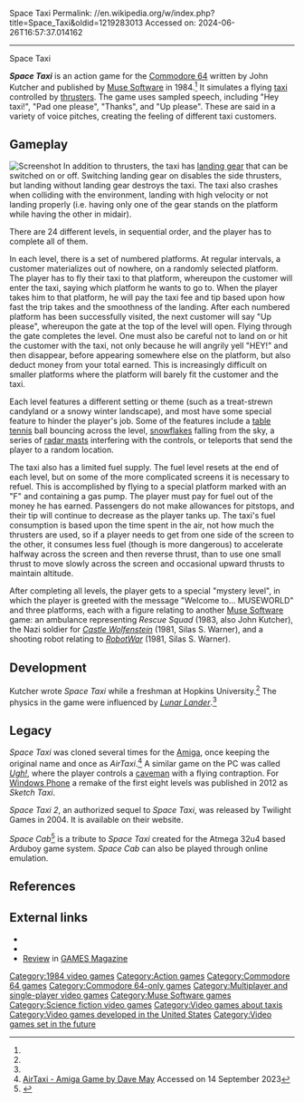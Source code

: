 Space Taxi
Permalink: //en.wikipedia.org/w/index.php?title=Space_Taxi&oldid=1219283013
Accessed on: 2024-06-26T16:57:37.014162



------
Space Taxi
{{Infobox video game
|title          = Space Taxi
|image          = Space Taxi cover.jpg
|caption        = 
|developer      = [[Muse Software]]
|publisher      = Muse Software
|released       = 1984
|genre          = [[Action game|Action]]
|modes          = [[Single-player video game|Single-player]], [[multiplayer video game|multiplayer]]
|platforms      = [[Commodore 64]]
|programmer     = John F. Kutcher<ref name=giantlist/>
|composer       = Silas S. Warner
}}

'''''Space Taxi''''' is an action game for the [[Commodore 64]] written by John Kutcher and published by [[Muse Software]] in 1984.<ref name=giantlist/> It simulates a flying [[taxicab|taxi]] controlled by [[Rocket engine|thrusters]]. The game uses sampled speech, including "Hey taxi!", "Pad one please", "Thanks", and "Up please". These are said in a variety of voice pitches, creating the feeling of different taxi customers.

==Gameplay==
[[File:SpaceTaxiScreenshotC64.jpg|thumb|left|Screenshot]]
In addition to thrusters, the taxi has [[landing gear]] that can be switched on or off. Switching landing gear on disables the side thrusters, but landing without landing gear destroys the taxi. The taxi also crashes when colliding with the environment, landing with high velocity or not landing properly (i.e. having only one of the gear stands on the platform while having the other in midair).

There are 24 different levels, in sequential order, and the player has to complete all of them.

In each level, there is a set of numbered platforms. At regular intervals, a customer materializes out of nowhere, on a randomly selected platform. The player has to fly their taxi to that platform, whereupon the customer will enter the taxi, saying which platform he wants to go to. When the player takes him to that platform, he will pay the taxi fee and tip based upon how fast the trip takes and the smoothness of the landing. After each numbered platform has been successfully visited, the next customer will say "Up please", whereupon the gate at the top of the level will open. Flying through the gate completes the level. One must also be careful not to land on or hit the customer with the taxi, not only because he will angrily yell "HEY!" and then disappear, before appearing somewhere else on the platform, but also deduct money from your total earned. This is increasingly difficult on smaller platforms where the platform will barely fit the customer and the taxi.

Each level features a different setting or theme (such as a treat-strewn candyland or a snowy winter landscape), and most have some special feature to hinder the player's job. Some of the features include a [[table tennis]] ball bouncing across the level, [[snowflake]]s falling from the sky, a series of [[radar mast]]s interfering with the controls, or teleports that send the player to a random location.

The taxi also has a limited fuel supply. The fuel level resets at the end of each level, but on some of the more complicated screens it is necessary to refuel. This is accomplished by flying to a special platform marked with an "F" and containing a gas pump. The player must pay for fuel out of the money he has earned. Passengers do not make allowances for pitstops, and their tip will continue to decrease as the player tanks up. The taxi's fuel consumption is based upon the time spent in the air, not how much the thrusters are used, so if a player needs to get from one side of the screen to the other, it consumes less fuel (though is more dangerous) to accelerate halfway across the screen and then reverse thrust, than to use one small thrust to move slowly across the screen and occasional upward thrusts to maintain altitude.

After completing all levels, the player gets to a special "mystery level", in which the player is greeted with the message "Welcome to... MUSEWORLD" and three platforms, each with a figure relating to another [[Muse Software]] game: an ambulance representing ''Rescue Squad'' (1983, also John Kutcher), the Nazi soldier for ''[[Castle Wolfenstein]]'' (1981, Silas S. Warner), and a shooting robot relating to ''[[RobotWar]]'' (1981, Silas S. Warner).

==Development==
Kutcher wrote ''Space Taxi'' while a freshman at Hopkins University.<ref name=hewston/> The physics in the game were influenced by ''[[Lunar Lander (1979 video game)|Lunar Lander]]''.<ref name=hewston/>

==Legacy==
''Space Taxi'' was cloned several times for the [[Amiga]], once keeping the original name and once as ''AirTaxi''.<ref>[http://airtaxigame.com/ AirTaxi - Amiga Game by Dave May] Accessed on 14 September 2023</ref> A similar game on the PC was called ''[[Ugh!]]'', where the player controls a [[caveman]] with a flying contraption. For [[Windows Phone]] a remake of the first eight levels was published in 2012 as ''Sketch Taxi''.

''Space Taxi 2'', an authorized sequel to ''Space Taxi'', was released by Twilight Games in 2004. It is available on their website.

''Space Cab''<ref>{{Cite web|url=https://community.arduboy.com/t/space-cab-v1-0-1/6055|title=Space Cab V1.0.1|date=2018-07-08|website=Arduboy|language=en-US|access-date=2019-09-10}}</ref> is a tribute to ''Space Taxi'' created for the Atmega 32u4 based Arduboy game system. ''Space Cab'' can also be played through online emulation.

==References==
{{reflist|refs=
<ref name=giantlist>{{cite web|title=The Giant List of Classic Game Programmers|url=https://dadgum.com/giantlist/|last1=Hague|first1=James}}</ref>
<ref name="hewston">{{cite web |last1=Hewston |first1=Alan |title=Space Taxi the Interview – with John F. Kutcher Jr. |url=http://www.tomheroes.com/Video%20Games%20FS/Retrotimes/Best%20Of/Interviews/john_kutcher.htm|archiveurl=https://web.archive.org/web/20120204134256/http://www.tomheroes.com/Video%20Games%20FS/Retrotimes/Best%20Of/Interviews/john_kutcher.htm|archivedate=2012-02-04}}</ref>
}}

==External links==
* {{lemon64 game|id=2393|name=Space Taxi}}
* {{Internet archive game|id=d64_Space_Taxi_1984_Muse_Software}}
* [https://archive.org/details/games-58-1984-december/page/56/mode/2up Review] in [[GAMES Magazine]]

{{Muse Software}}

[[Category:1984 video games]]
[[Category:Action games]]
[[Category:Commodore 64 games]]
[[Category:Commodore 64-only games]]
[[Category:Multiplayer and single-player video games]]
[[Category:Muse Software games]]
[[Category:Science fiction video games]]
[[Category:Video games about taxis]]
[[Category:Video games developed in the United States]]
[[Category:Video games set in the future]]